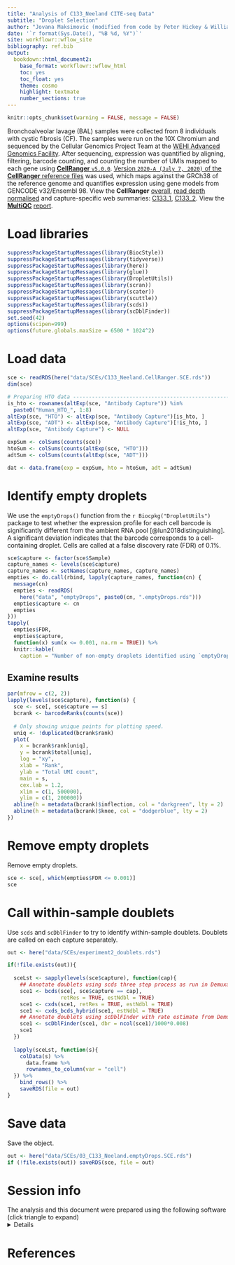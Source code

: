 ```yaml
---
title: "Analysis of C133_Neeland CITE-seq Data"
subtitle: "Droplet Selection"
author: "Jovana Maksimovic (modified from code by Peter Hickey & William Ho)"
date: '`r format(Sys.Date(), "%B %d, %Y")`'
site: workflowr::wflow_site
bibliography: ref.bib
output:
  bookdown::html_document2:
    base_format: workflowr::wflow_html
    toc: yes
    toc_float: yes
    theme: cosmo
    highlight: textmate
    number_sections: true
---
```


```r
knitr::opts_chunk$set(warning = FALSE, message = FALSE)
```

Bronchoalveolar lavage (BAL) samples were collected from 8 individuals with cystic fibrosis (CF). The samples were run on the 10X Chromium and sequenced by the Cellular Genomics Project Team at the [WEHI Advanced Genomics Facility](https://www.wehi.edu.au/people/rory-bowden/4536/wehi-advanced-genomics-facility). After sequencing, expression was quantified by aligning, filtering, barcode counting, and counting the number of UMIs mapped to each gene using [**CellRanger** `v5.0.0`](https://support.10xgenomics.com/single-cell-gene-expression/software/pipelines/latest/what-is-cell-ranger). [Version `2020-A (July 7, 2020)` of the **CellRanger** reference files](https://support.10xgenomics.com/single-cell-gene-expression/software/downloads/latest) was used, which maps against the GRCh38 of the reference genome and quantifies expression using gene models from GENCODE v32/Ensembl 98. 
View the **CellRanger** [overall](C133_Neeland.web_summary.html), [read depth normalised](C133_Neeland_read_depth_normalized.web_summary.html) and capture-specific web summaries: [C133_1](C133_1.web_summary.html), [C133_2](C133_2.web_summary.html). 
View the [**MultiQC**](https://multiqc.info/) [report](C133_Neeland_multiqc_report.html).

# Load libraries

```r
suppressPackageStartupMessages(library(BiocStyle))
suppressPackageStartupMessages(library(tidyverse))
suppressPackageStartupMessages(library(here))
suppressPackageStartupMessages(library(glue))
suppressPackageStartupMessages(library(DropletUtils))
suppressPackageStartupMessages(library(scran))
suppressPackageStartupMessages(library(scater))
suppressPackageStartupMessages(library(scuttle))
suppressPackageStartupMessages(library(scds))
suppressPackageStartupMessages(library(scDblFinder))
set.seed(42)
options(scipen=999)
options(future.globals.maxSize = 6500 * 1024^2)
```

# Load data

```r
sce <- readRDS(here("data/SCEs/C133_Neeland.CellRanger.SCE.rds"))
dim(sce)
```

```r
# Preparing HTO data -----------------------------------------------------------
is_hto <- rownames(altExp(sce, "Antibody Capture")) %in%
  paste0("Human_HTO_", 1:8)
altExp(sce, "HTO") <- altExp(sce, "Antibody Capture")[is_hto, ]
altExp(sce, "ADT") <- altExp(sce, "Antibody Capture")[!is_hto, ]
altExp(sce, "Antibody Capture") <- NULL

expSum <- colSums(counts(sce))
htoSum <- colSums(counts(altExp(sce, "HTO")))
adtSum <- colSums(counts(altExp(sce, "ADT")))

dat <- data.frame(exp = expSum, hto = htoSum, adt = adtSum)
```

# Identify empty droplets 

We use the `emptyDrops()` function from the `r Biocpkg("DropletUtils")` package to test whether the expression profile for each cell barcode is significantly different from the ambient RNA pool [@lun2018distinguishing]. A significant deviation indicates that the barcode corresponds to a cell-containing droplet. Cells are called at a false discovery rate (FDR) of 0.1%.

```r
sce$capture <- factor(sce$Sample)
capture_names <- levels(sce$capture)
capture_names <- setNames(capture_names, capture_names)
empties <- do.call(rbind, lapply(capture_names, function(cn) {
  message(cn)
  empties <- readRDS(
    here("data", "emptyDrops", paste0(cn, ".emptyDrops.rds")))
  empties$capture <- cn
  empties
}))
tapply(
  empties$FDR,
  empties$capture,
  function(x) sum(x <= 0.001, na.rm = TRUE)) %>%
  knitr::kable(
    caption = "Number of non-empty droplets identified using `emptyDrops()` from **DropletUtils**.")
```

## Examine results

```r
par(mfrow = c(2, 2))
lapply(levels(sce$capture), function(s) {
  sce <- sce[, sce$capture == s]
  bcrank <- barcodeRanks(counts(sce))
  
  # Only showing unique points for plotting speed.
  uniq <- !duplicated(bcrank$rank)
  plot(
    x = bcrank$rank[uniq],
    y = bcrank$total[uniq],
    log = "xy",
    xlab = "Rank",
    ylab = "Total UMI count",
    main = s,
    cex.lab = 1.2,
    xlim = c(1, 500000),
    ylim = c(1, 200000))
  abline(h = metadata(bcrank)$inflection, col = "darkgreen", lty = 2)
  abline(h = metadata(bcrank)$knee, col = "dodgerblue", lty = 2)
})
``` 

# Remove empty droplets

Remove empty droplets.

```r
sce <- sce[, which(empties$FDR <= 0.001)]
sce
```


# Call within-sample doublets
Use `scds` and `scDblFinder` to try to identify within-sample doublets. Doublets are called on each capture separately. 

```r
out <- here("data/SCEs/experiment2_doublets.rds")

if(!file.exists(out)){
  
  sceLst <- sapply(levels(sce$capture), function(cap){
    ## Annotate doublets using scds three step process as run in Demuxafy
    sce1 <- bcds(sce[, sce$capture == cap], 
                 retRes = TRUE, estNdbl = TRUE)
    sce1 <- cxds(sce1, retRes = TRUE, estNdbl = TRUE)
    sce1 <- cxds_bcds_hybrid(sce1, estNdbl = TRUE)
    ## Annotate doublets using scDblFInder with rate estimate from Demuxafy
    sce1 <- scDblFinder(sce1, dbr = ncol(sce1)/1000*0.008)
    sce1
  })  
  
  lapply(sceLst, function(s){
    colData(s) %>% 
      data.frame %>%
      rownames_to_column(var = "cell")
  }) %>% 
    bind_rows() %>% 
    saveRDS(file = out)
} 
```


# Save data

Save the object.

```r
out <- here("data/SCEs/03_C133_Neeland.emptyDrops.SCE.rds")
if (!file.exists(out)) saveRDS(sce, file = out)
```

# Session info {.appendix}

<summary>The analysis and this document were prepared using the following software (click triangle to expand)</summary>
<details>

```r
sessioninfo::session_info()
```

</details>

# References
